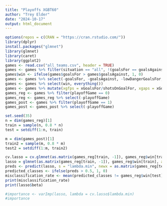---
title: "Playoffs XGBT60"
author: "Trey Elder"
date: "2024-10-17"
output: html_document
---

```{r, echo = TRUE}
options(repos = c(CRAN = "https://cran.rstudio.com/"))
library(dplyr)
install.packages("glmnet")
library(glmnet)
library(caret)
library(ggplot2)
games <- read.csv("all_teams.csv", header = TRUE)
games <- games %>% filter(situation == "all", !(goalsFor == goalsAgainst)) %>% select(-situation, -team, -season, -name, -playerTeam, -opposingTeam, -home_or_away, -gameId, -gameDate, -position, -iceTime)
games$win <- ifelse(games$goalsFor > games$goalsAgainst, 1, 0)
games <- games %>% select(-goalsFor, -goalsAgainst, -lowDangerGoalsFor, -lowDangerGoalsAgainst, -mediumDangerGoalsFor, -mediumDangerGoalsAgainst, -highDangerGoalsFor, -highDangerGoalsAgainst, -reboundGoalsFor, -reboundGoalsAgainst, -savedShotsOnGoalFor, - savedShotsOnGoalAgainst, -savedUnblockedShotAttemptsFor, -savedUnblockedShotAttemptsAgainst, -scoreAdjustedUnblockedShotAttemptsFor, -scoreAdjustedUnblockedShotAttemptsAgainst, -totalShotCreditFor, -totalShotCreditAgainst, -flurryScoreVenueAdjustedxGoalsAgainst, -flurryScoreVenueAdjustedxGoalsFor, -scoreVenueAdjustedxGoalsAgainst, -scoreVenueAdjustedxGoalsFor, -scoreAdjustedUnblockedShotAttemptsFor, -scoreAdjustedUnblockedShotAttemptsAgainst, -xGoalsPercentage)
games <- games %>% select(win, everything())
games <- games %>% mutate(xgfps = xGoalsFor/shotsOnGoalFor, xgaps = xGoalsAgainst/shotsOnGoalAgainst)
games_reg <- games %>% filter(playoffGame == 0)
games_reg <- games_reg %>% select(-playoffGame)
games_post <- games %>% filter(playoffGame == 1)
games_post <- games_post %>% select(-playoffGame)

set.seed(35)
n = dim(games_reg)[1]
train = sample(n, 0.8 * n)
test = setdiff(1:n, train)

m = dim(games_post)[1]
train2 = sample(m, 0.8 * m)
test2 = setdiff(1:m, train2)

cv.lasso = cv.glmnet(as.matrix(games_reg[train, -1]), games_reg$win[train], alpha = 1,family="binomial")
lasso = glmnet(as.matrix(games_reg[train, -1]), games_reg$win[train], alpha = 1, lambda = cv.lasso$lambda.min, family = "binomial")
preds <- predict(lasso, s = "lambda.min", newx = as.matrix(games_reg[test, -1]), type = "response")
predicted_classes <- ifelse(preds > 0.5, 1, 0)
misclassification_rate <- mean(predicted_classes != games_reg$win[test])
print(misclassification_rate)
print(lasso$beta)

#importance <- varImp(lasso, lambda = cv.lasso$lambda.min)
#importance



```
